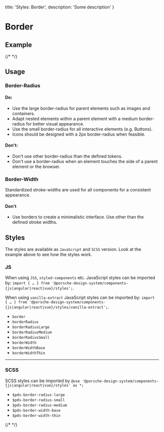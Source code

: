   title: 'Styles: Border',
  description: 'Some description'
}

# Border

## Example

{/* <Playground :frameworkMarkup="codeExample" :externalStackBlitzDependencies="['styled-components']"><ExampleStylesBorder /></Playground> */}

## Usage

### Border-Radius

#### Do:

- Use the large border-radius for parent elements such as images and containers.
- Adapt nested elements within a parent element with a medium border-radius for better visual appearance.
- Use the small border-radius for all interactive elements (e.g. Buttons).
- Icons should be designed with a 2px border-radius when feasible.

#### Don't:

- Don't use other border-radius than the defined tokens.
- Don't use a border-radius when an element touches the side of a parent element or the browser.

### Border-Width

Standardized stroke-widths are used for all components for a consistent appearance.

#### Don't

- Use borders to create a minimalistic interface. Use other than the defined stroke widths.

## Styles

The styles are available as `JavaScript` and `SCSS` version. Look at the example above to see how the styles work.

### JS

When using `JSS`, `styled-components` etc. JavaScript styles can be imported by:
`import { … } from '@porsche-design-system/components-{js|angular|react|vue}/styles';`.

When using `vanilla-extract` JavaScript styles can be imported by:
`import { … } from '@porsche-design-system/components-{js|angular|react|vue}/styles/vanilla-extract';`.

- `border`
- `borderRadius`
- `borderRadiusLarge`
- `borderRadiusMedium`
- `borderRadiusSmall`
- `borderWidth`
- `borderWidthBase`
- `borderWidthThin`

---

### SCSS

SCSS styles can be imported by `@use '@porsche-design-system/components-{js|angular|react|vue}/styles' as *;`

- `$pds-border-radius-large`
- `$pds-border-radius-small`
- `$pds-border-radius-medium`
- `$pds-border-width-base`
- `$pds-border-width-thin`

{/* <script lang="ts">

  @Component({
  components: {
  ExampleStylesBorder
},
})
  codeExample = getStylesBorderCodeSamples();

  public mounted(): void {
  adjustSelectedFramework(this.codeExample);
}
}
</script> */}
